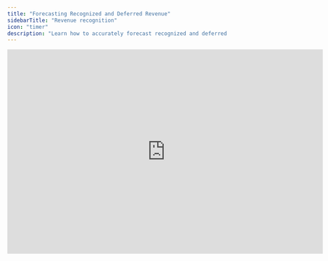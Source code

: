 ```yaml
---
title: "Forecasting Recognized and Deferred Revenue"
sidebarTitle: "Revenue recognition"
icon: "timer"
description: "Learn how to accurately forecast recognized and deferred revenue."
---
```


<iframe width="720" height="466" src="https://www.loom.com/embed/31c68402bb3e4dcbb2ee9fab176b9c84?sid=ed467250-4437-4239-90af-b4bcb2984882" class="embedBox" frameborder="0" webkitallowfullscreen mozallowfullscreen allowfullscreen />

## Overview

Revenue should be recognized when the service or goods are delivered. Deferred revenue tracks payments received before delivery, which is especially important for SaaS companies selling annual subscriptions. This guide explains how to model recognized and deferred revenue in Francis.

## Basics

### **Recognized and deferred revenue**

According to accounting principles, revenue is recorded when the service or goods are actually delivered. This ensures that income reflects real business activity rather than just invoicing or payment timing.

Deferred (unearned) revenue represents amounts invoiced in advance of delivery. It appears as a liability on the balance sheet until the service is performed or the product is delivered. At that point, deferred revenue shifts from the balance sheet to recognized revenue on the income statement.

In practice, we consider the following milestones:

1. **Booking:** A contract is signed, but no financial entry is recorded.

2. **Contract start and end dates:** These specify the service period and define when revenue should be recognized based on performance obligations.

3. **Invoice:** An invoice is sent. If payment is due later, it creates accounts receivable.

4. **Recognized:** Revenue is recorded on the income statement once the performance obligation is met, typically tied to the contract period or specific delivery milestones.

5. **Receivables is paid:** The customer pays, affecting cash flow but not revenue recognition.

In many cases, invoicing and revenue recognition happen simultaneously, such as upon delivery of goods or completion of a service. In these cases, you can forecast recognized and deferred amounts based on invoice data.&#x20;

You can also forecast accounts receivables based on invoice data.

## Examples

#### **Annual membership with events**

Imagine a running club selling annual memberships that include events in March, May, and August.

* **Initial Payment (January):** The club invoices and receives payment upfront, recording it as deferred revenue.

* **Events Throughout the Year:** When each event occurs, one-third of the annual fee is recognized as revenue, aligning income with the delivery of services.

#### **12-month SaaS subscription**

Consider a SaaS company selling a 12-month subscription paid upfront.

* **Initial Payment:** The full annual fee is invoiced and recorded as deferred revenue.

* **Monthly Recognition:** Each month, one-twelfth of the fee moves from deferred revenue to recognized revenue as the service is delivered over time.

## Calculating recognized and deferred revenue

To determine how much revenue to recognize each month, consider the service period (e.g., 12 months) and review the invoiced amounts over that period. By distributing invoiced amounts evenly across the service period, you ensure revenue is recognized in proportion to the delivery of goods or services.

![](/images/masterclasses/forecasting/revenue-recognition/revenue-recognition-1.png)

If invoicing varies month-to-month – such as when new customers are billed at different times – recognized revenue also adjusts accordingly.

![](/images/masterclasses/forecasting/revenue-recognition/revenue-recognition-2.png)

Here, all recognized and deferred revenue calculations rely on invoiced amounts. Including invoiced amounts is often best done by importing data via the Google Sheets integration, though you can also input them manually. Depending on your business, you may set it up on a customer or product level. If you offer multiple products with different service periods, separate them into individual line items for clarity.

## Cash flow effects

Deferred revenue itself doesn’t change how much cash you receive – it only affects the timing of when revenue appears on the income statement. For instance, if a customer pays $2,400 upfront, that cash is received immediately, regardless of how you recognize the revenue over time.

On the cash flow statement, recognized revenue contributes to net profit, while changes in deferred revenue appear as a working capital adjustment. If invoices have delayed payment terms, this introduces accounts receivable, which you can model separately.

![](/images/masterclasses/forecasting/revenue-recognition/revenue-recognition-3.png)

## Importing sales forecasts

If you already forecast recognized and deferred revenue outside of Francis – such as in Excel – you can easily bring that data into Francis. Simply copy and paste the recognized revenue and deferred revenue metrics into Francis. This approach lets you benefit from Francis’ version control, variance analysis, and reporting tools while maintaining your external modeling workflows.